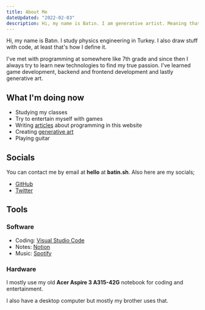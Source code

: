 ```yaml
---
title: About Me
dateUpdated: "2022-02-03"
description: Hi, my name is Batın. I am generative artist. Meaning that I draw stuff with code.
---
```

Hi, my name is Batın. I study physics engineering in Turkey. I also draw stuff with code, at least that's how I define it.

I've met with programming at somewhere like 7th grade and since then I always try to learn new technologies to find my true passion. I've learned game development,
backend and frontend development and lastly generative art.

## What I'm doing now

* Studying my classes
* Try to entertain myself with games
* Writing [articles](https://batin.sh/blog) about programming in this website
* Creating [generative art](https://fxhash.xyz/u/Stradi)
* Playing guitar

## Socials

You can contact me by email at **hello** at **batin.sh**. Also here are my socials;

* [GitHub](https://www.github.com/Stradi)
* [Twitter](https://www.twitter.com/_stradi)

## Tools
### Software
* Coding: [Visual Studio Code](https://code.visualstudio.com/)
* Notes: [Notion](https://notion.so/)
* Music: [Spotify](https://www.spotify.com/)

### Hardware
I mostly use my old **Acer Aspire 3 A315-42G** notebook for coding and entertainment.

I also have a desktop computer but mostly my brother uses that.
